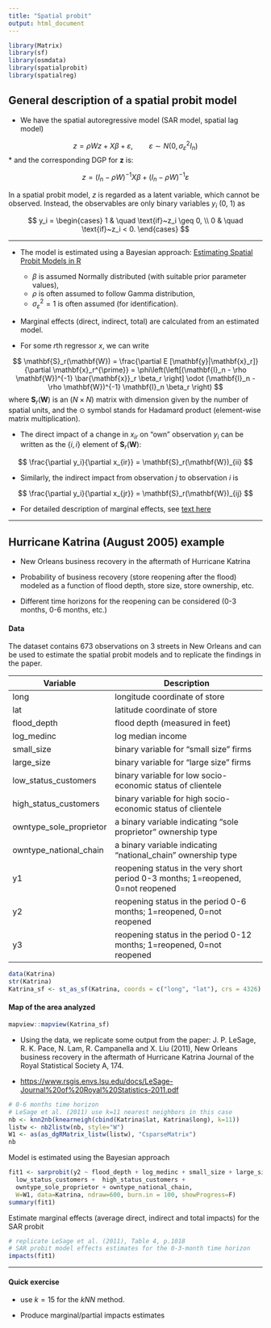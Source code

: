 ---
title: "Spatial probit"
output: html_document
---

```{r setup, include=FALSE}
library(Matrix)
library(sf)
library(osmdata)
library(spatialprobit)
library(spatialreg)
```

## General description of a spatial probit model

* We have the spatial autoregressive model (SAR model, spatial lag model)

$$
z = \rho W z + X \beta + \varepsilon, \qquad \varepsilon \sim N(0, \sigma^2_{\varepsilon} I_n)
$$
* and the corresponding DGP for $\mathbf{z}$ is:

$$
z = (I_n - \rho W)^{-1} X \beta + (I_n - \rho W)^{-1} \varepsilon
$$

In a spatial probit model, $z$ is regarded as a latent variable, which cannot be observed. Instead, the observables are only binary variables $y_i$ (0, 1) as

$$
y_i = 
\begin{cases}
1 & \quad \text{if}~z_i \geq 0, \\
0 & \quad \text{if}~z_i < 0.
\end{cases}
$$

---


* The model is estimated using a Bayesian approach: [Estimating Spatial Probit Models in R](https://journal.r-project.org/archive/2013/RJ-2013-013/RJ-2013-013.pdf)  

    + $\beta$ is assumed Normally distributed (with suitable prior parameter values),  
    + $\rho$ is often assumed to follow Gamma distribution,  
    + $\sigma^2_{\varepsilon} = 1$ is often assumed (for identification).



* Marginal effects (direct, indirect, total) are calculated from an estimated model.

* For some $r$th regressor $x$, we can write   

$$
\mathbf{S}_r(\mathbf{W}) = \frac{\partial E [\mathbf{y}|\mathbf{x}_r]}{\partial \mathbf{x}_r^{\prime}} = \phi\left(\left[(\mathbf{I}_n -  \rho \mathbf{W})^{-1} \bar{\mathbf{x}}_r \beta_r \right] \odot (\mathbf{I}_n -  \rho \mathbf{W})^{-1} \mathbf{I}_n \beta_r \right)
$$
where $\mathbf{S}_r(\mathbf{W})$ is an $(N \times N)$ matrix with dimension given by the number of spatial units, and the $\odot$ symbol stands for Hadamard product (element-wise matrix multiplication). 

* The direct impact of a change in $x_{ir}$ on "own" observation $y_i$ can be written as the $\{i,i\}$ element of $\mathbf{S}_r(\mathbf{W})$:

$$
\frac{\partial y_i}{\partial x_{ir}} = \mathbf{S}_r(\mathbf{W})_{ii}
$$

* Similarly, the indirect impact from observation $j$ to observation $i$ is

$$
\frac{\partial y_i}{\partial x_{jr}} = \mathbf{S}_r(\mathbf{W})_{ij}
$$

* For detailed description of marginal effects, see [text here](https://www.rdocumentation.org/packages/spatialprobit/versions/0.9-11/topics/marginal.effects)


--- 


## Hurricane Katrina (August 2005) example

* New Orleans business recovery in the aftermath of Hurricane Katrina  

* Probability of business recovery (store reopening after the flood) modeled as a function of flood depth, store size, store ownership, etc.  

* Different time horizons for the reopening can be considered (0-3 months, 0-6 months, etc.)


#### Data 

The dataset contains 673 observations on 3 streets in New Orleans and can be used to estimate the spatial probit models and to replicate the findings in the paper.

| Variable  | Description                                                            |
|-----------|------------------------------------------------------------------------|
| long  | longitude coordinate of store     |
| lat   | latitude coordinate of store      |
| flood_depth | flood depth (measured in feet)  |
| log_medinc  | log median income             | 
| small_size | binary variable for "small size" firms   |
| large_size | binary variable for "large size" firms   |
| low_status_customers   |  binary variable for low socio-economic status of clientele  |
| high_status_customers  | binary variable for high socio-economic status of clientele  |
| owntype_sole_proprietor  | a binary variable indicating "sole proprietor" ownership type  |
| owntype_national_chain   | a binary variable indicating "national_chain" ownership type   |
| y1  | reopening status in the very short period 0-3 months; 1=reopened, 0=not reopened  |
| y2  | reopening status in the period 0-6 months; 1=reopened, 0=not reopened  |
| y3  | reopening status in the period 0-12 months; 1=reopened, 0=not reopened |  


```{r, message=FALSE}
data(Katrina)
str(Katrina)
Katrina_sf <- st_as_sf(Katrina, coords = c("long", "lat"), crs = 4326) 

```

#### Map of the area analyzed

```{r, message=FALSE}
mapview::mapview(Katrina_sf)
```

* Using the data, we replicate some output from the paper: J. P. LeSage, R. K. Pace, N. Lam, R. Campanella and X. Liu (2011), New Orleans business recovery in the aftermath of Hurricane Katrina Journal of the Royal Statistical Society A, 174.

* [https://www.rsgis.envs.lsu.edu/docs/LeSage-Journal%20of%20Royal%20Statistics-2011.pdf](https://www.rsgis.envs.lsu.edu/docs/LeSage-Journal%20of%20Royal%20Statistics-2011.pdf)

```{r}
# 0-6 months time horizon
# LeSage et al. (2011) use k=11 nearest neighbors in this case
nb <- knn2nb(knearneigh(cbind(Katrina$lat, Katrina$long), k=11))
listw <- nb2listw(nb, style="W")
W1 <- as(as_dgRMatrix_listw(listw), "CsparseMatrix")
nb
```

Model is estimated using the Bayesian approach

```{r, warning=F}
fit1 <- sarprobit(y2 ~ flood_depth + log_medinc + small_size + large_size +
  low_status_customers +  high_status_customers + 
  owntype_sole_proprietor + owntype_national_chain, 
  W=W1, data=Katrina, ndraw=600, burn.in = 100, showProgress=F)
summary(fit1)
```

Estimate marginal effects (average direct, indirect and total impacts) for the SAR probit

```{r, warning=F}
# replicate LeSage et al. (2011), Table 4, p.1018
# SAR probit model effects estimates for the 0-3-month time horizon
impacts(fit1)
```

-----

#### Quick exercise

* use $k = 15$ for the $kNN$ method.  

* Produce marginal/partial impacts estimates